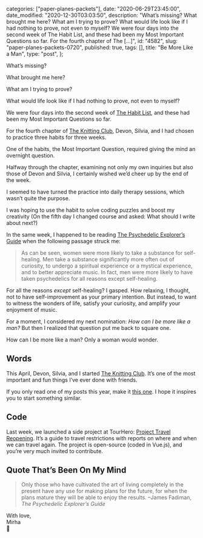 
  categories: ["paper-planes-packets"],
  date: "2020-06-29T23:45:00",
  date_modified: "2020-12-30T03:03:50",
  description:
    "What’s missing? What brought me here? What am I trying to prove? What would life look like if I had nothing to prove, not even to myself? We were four days into the second week of The Habit List, and these had been my Most Important Questions so far. For the fourth chapter of The […]",
  id: "4582",
  slug: "paper-planes-packets-0720",
  published: true,
  tags: [],
  title: "Be More Like a Man",
  type: "post",
};


What’s missing?

What brought me here?

What am I trying to prove?

What would life look like if I had nothing to prove, not even to myself?

We were four days into the second week of [The Habit List](/posts/the-knitting-club#chapter-iv-the-habit-list), and these had been my Most Important Questions so far.

For the fourth chapter of [The Knitting Club](/posts/the-knitting-club/), Devon, Silvia, and I had chosen to practice three habits for three weeks.

One of the habits, the Most Important Question, required giving the mind an overnight question.

Halfway through the chapter, examining not only my own inquiries but also those of Devon and Silvia, I certainly wished we’d cheer up by the end of the week.

I seemed to have turned the practice into daily therapy sessions, which wasn’t quite the purpose.

I was hoping to use the habit to solve coding puzzles and boost my creativity (On the fifth day I changed course and asked: What should I write about next?)

In the same week, I happened to be reading [The Psychedelic Explorer’s Guide](https://www.amazon.com/Psychedelic-Explorers-Guide-Therapeutic-Journeys-ebook/dp/B0051OHLVG/) when the following passage struck me:

> As can be seen, women were more likely to take a substance for self-healing. Men take a substance significantly more often out of curiosity, to undergo a spiritual experience or a mystical experience, and to better appreciate music. In fact, men were more likely to have taken psychedelics for all reasons except self-healing.

For all the reasons *except* self-healing? I gasped. How relaxing, I thought, not to have self-improvement as your primary intention. But instead, to want to witness the wonders of life, satisfy your curiosity, and amplify your enjoyment of music.

For a moment, I considered my next nomination: *How can I be more like a man?* But then I realized that question put me back to square one.

How can I be more like a man? Only a woman would wonder.

## Words

This April, Devon, Silvia, and I started [The Knitting Club](/posts/the-knitting-club/). It’s one of the most important and fun things I’ve ever done with friends.

If you only read one of my posts this year, make it [this one](/posts/the-knitting-club/). I hope it inspires you to start something similar.

## Code

Last week, we launched a side project at TourHero: [Project Travel Reopening](https://www.tourhero.com/en/ultimate-guide-covid19-travel-restrictions-reopening/). It’s a guide to travel restrictions with reports on where and when we can travel again. The project is open-source (coded in Vue.js), and you’re very much invited to contribute.

## Quote That’s Been On My Mind

> Only those who have cultivated the art of living completely in the present have any use for making plans for the future, for when the plans mature they will be able to enjoy the results. –James Fadiman, _The Psychedelic Explorer’s Guide_

With love,\
Mirha\
🔮
